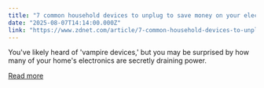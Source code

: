 ```yaml
---
title: "7 common household devices to unplug to save money on your electricity bill"
date: "2025-08-07T14:14:00.000Z"
link: "https://www.zdnet.com/article/7-common-household-devices-to-unplug-to-save-money-on-your-electricity-bill/"
---
```


You've likely heard of 'vampire devices,' but you may be surprised by how many of your home's electronics are secretly draining power.

[Read more](https://www.zdnet.com/article/7-common-household-devices-to-unplug-to-save-money-on-your-electricity-bill/)
